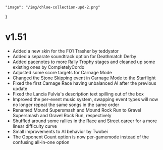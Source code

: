     "image": "/img/chloe-collection-upd-2.png"
}

# v1.51

- Added a new skin for the FO1 Trasher by teddyator 
- Added a separate soundtrack option for Deathmatch Derby
- Added pacenotes to more Rally Trophy stages and cleaned up some existing ones by CompletelyCordo
- Adjusted some score targets for Carnage Mode
- Changed the Stone Skipping event in Carnage Mode to the Starflight
- Fixed the first Carnage Race having unbalanced AI after the previous update
- Fixed the Lancia Fulvia's description text spilling out of the box
- Improved the per-event music system, swapping event types will now no longer repeat the same songs in the same order
- Renamed Mound Supersmash and Mound Rock Run to Gravel Supersmash and Gravel Rock Run, respectively
- Shuffled around some rallies in the Race and Street career for a more linear difficulty curve
- Small improvements to AI behavior by Twobei 
- The Opponent Count option is now per-gamemode instead of the confusing all-in-one option